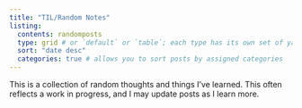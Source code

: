 ```yaml
---
title: "TIL/Random Notes"
listing: 
  contents: randomposts 
  type: grid # or `default` or `table`; each type has its own set of yaml options to include
  sort: "date desc" 
  categories: true # allows you to sort posts by assigned categories 
---
```


This is a collection of random thoughts and things I've learned. This often reflects a work in progress, and I may update posts as I learn more. 
